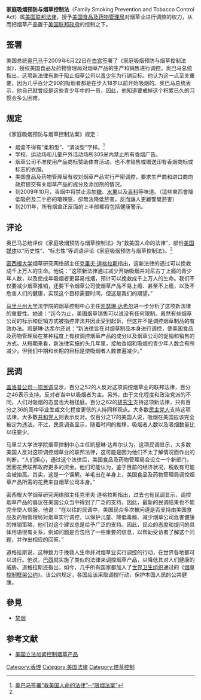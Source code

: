 '''家庭吸烟预防与烟草控制法'''（Family Smoking Prevention and Tobacco Control Act）属[[美国联邦法律|美国联邦法律]]，授予[[美国食品及药物管理局|美国食品及药物管理局]]对烟草业进行调控的权力，从而把烟草产品置于[[美国联邦政府|美国联邦政府]]的控制之下。

==签署==
美国总统[[奥巴马|奥巴马]]于2009年6月22日在[[白宫|白宫]]签署了《家庭吸烟预防与烟草控制法案》，授权美国食品及药物管理局对烟草产品的生产和销售进行调控。奥巴马总统指出，这项新法律有助于阻止烟草公司以[[青少年|青少年]]为行销目标。他认为这一点至关重要，因为几乎百分之90的吸烟者都是在步入18岁以前开始吸烟的。奥巴马总统表示，他自己就曾经是这些青少年中的一员，因此，他知道要戒掉这个积累已久的习惯会多么困难。

==规定==
《家庭吸烟预防与烟草控制法案》规定：
*烟盒不得有“柔和型”、“清淡型”字样。<ref name="xinhuanet">[http://news.xinhuanet.com/world/2009-06/24/content_11590467.htm 奥巴马签署“救美国人命的法律”--“限烟法案” ]</ref>
*学校、运动场和儿童户外活动场所305米内禁止所有香烟广告。
*烟草公司不准使用产品商标赞助体育活动，也不准销售或赠送印有香烟商标或标志的衣服。
*美国食品及药物管理局有权对烟草产品实行严密调控，要求生产商和进口商向政府提交有关烟草产品的成分及添加剂的情况。
*到2009年10月，香烟中将禁止添加[[糖|糖]]、[[水果|水果]]以及[[香料|香料]]等味道。（這些東西會降低吸菸及二手菸的嗆辣感，卻無法降低菸害，反而讓人更難警覺菸害）
*到2011年，所有烟盒正反面的上半部都将包括健康警示。

==评论==
奥巴马总统评价《家庭吸烟预防与烟草控制法》为“救美国人命的法律”，部份[[美国媒体|美国媒体]]以“历史性”、“标志性”等词语评论《家庭吸烟预防与烟草控制法》。<ref name="xinhuanet"/>

[[密西根大学|密西根大学]]烟草研究网络部主任[[克里夫·道格拉斯|克里夫·道格拉斯]]指出，这新法律的通过可以挽救成千上万人的生命。他说：“这项新法律通过减少开始吸烟并对尼古丁上瘾的青少年人数，以及使成年吸烟者更容易戒烟，预计可以挽救成千上万人的生命。我们不仅要减少烟草推销，还要下令烟草公司使烟草产品不易上瘾、甚至不上瘾，以及不危害人们的健康，实现这个目标需要时间，但这是我们的期望。”

[[马里兰州大学|马里兰州大学]]法学院的烟草控制中心主任[[凯瑟琳·达希尔|凯瑟琳·达希尔]]进一步分析了这项新法律的重要性。她说：“迄今为止，美国烟草销售可以说没有任何限制。虽然有些烟草公司的标示和促销方式被指控非法并因此受到起诉，但这并不是调控烟草制品的有效办法。凯瑟琳·达希尔还说：“新法律旨在对烟草制品本身进行调控，使美国食品及药物管理局在某种程度上有权调控烟草产品的成分以及烟草公司的促销和销售的方式。从短期来看，新法律实施的头几年里，接触香烟和吸烟的青少年人数会有所减少，但我们中期和长期的目标是使吸烟者人数普遍减少。”

==民调==
[[盖洛普民意调查|盖洛普公司一项民调]]显示，百分之52的人反对这项调控烟草业的联邦法律，百分之46表示支持。反对者当中以吸烟者为主。另外，由于文化程度和政治党派的不同，人们对吸烟的态度也大相径庭。百分之62的[[研究生|研究生]]支持这项新法律，只有百分之36的高中毕业生或文化程度更低的人持同样观点。大多数[[美国民主党|民主党人]]支持这项法律，大多数[[美国共和党|共和党人]]则表示反对。仅百分之17的美国人说，吸烟在美国应该完全被定为违法。不过，民意调查显示，随着时间的推移，吸烟者人数以及吸烟数量比以往要少。

马里兰大学法学院烟草控制中心主任凯瑟琳·达希尔认为，这项民调显示，大多数美国人反对这项调控烟草业的联邦法律，这可能是因为他们不太了解情况而作出的判断。“人们担心，通过这个法律后，美国食品及药物管理局会设立一个新部门，因而花费联邦政府更多的资金。他们可能认为，鉴于目前的经济状况，税收有可能会被抬高。其实，这是一个误解。羊毛出在羊身上，美国食品及药物管理局调控烟草产品所需的花费来自烟草公司本身。”

密西根大学烟草研究网络部主任克里夫·道格拉斯指出，过去也有民调显示，调控烟草产品的倡议在美国公众当中得到了广泛的支持。因此，最新的民调结果也不能完全使人信服。他说：“在以往的民调中，美国民众多次被问道是否支持由美国食品及药物管理局对烟草实行调控，以保护儿童、降低毒瘾、减少烟草公司危害健康的推销策略，他们对这个建议总是给予广泛的支持。因此，民众的态度和提问的具体用语很有关系，例如问题是否包括了一些重要的信息，以帮助受访者了解这个问题，并作出相应的回答。”

道格拉斯说，这种致力于挽救人生命并对烟草业实行调控的行动，在世界各地都可以进行。他说，[[巴西|巴西]]就实施了类似的法律来调控烟草产品，以降低其对人们健康的威胁。道格拉斯还指出，如今，几乎所有国家都加入了[[世界卫生组织|世界卫生组织]]通过的《[[烟草控制框架公约|烟草控制框架公约]]》。该公约规定，各国应该采取调控行动，保护本国人民的公共健康。

==參見==
* [[禁烟|禁烟]]

==参考文献==
{{Reflist}}
*[http://www.voanews.com/chinese/w2009-06-26-voa63.cfm 美国立法加紧控制烟草产品]{{Wayback|url=http://www.voanews.com/chinese/w2009-06-26-voa63.cfm |date=20090629032612 }}
{{VOA}}

[[Category:香煙|Category:香煙]]
[[Category:美国法律|Category:美国法律]]
[[Category:煙草控制|Category:煙草控制]]